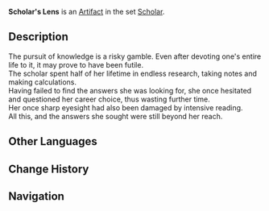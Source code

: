 {{Artifact Infobox
|image = Item Scholar's Lens.png
|set   = Scholar
|piece = Circlet of Logos
}}
{{Description|This corrective lens helped restore the vision of one whose eyes were damaged from intensive studying.}}
'''Scholar's Lens''' is an [[Artifact]] in the set [[Scholar]].

==Description==
The pursuit of knowledge is a risky gamble. Even after devoting one's entire life to it, it may prove to have been futile.<br />The scholar spent half of her lifetime in endless research, taking notes and making calculations.<br />Having failed to find the answers she was looking for, she once hesitated and questioned her career choice, thus wasting further time.<br />Her once sharp eyesight had also been damaged by intensive reading.<br />All this, and the answers she sought were still beyond her reach.

==Other Languages==
{{Other Languages
|en      = Scholar's Lens
|zhs     = 学士的镜片
|zhs_rm  = Xuéshì de Jìngpiàn
|zht     = 學士的鏡片
|zht_rm  = Xuéshì de Jìngpiàn
|zh_tl   = Bachelor's Lens
|ja      = 学者のレンズ
|ja_rm   = Gakusha no Renzu
|ja_tl   = Scholar's Lens
|ko      = 학사의 렌즈
|ko_rm   = 
|ko_tl   = 
|es      = Monóculo de la Erudita
|es_tl   = 
|fr      = Lunettes de l'Érudit
|fr_tl   = Glasses of the Scholar
|ru      = Очки учёного
|ru_tl   = 
|th      = Scholar's Glasses
|vi      = Mảnh Kính Học Sĩ
|vi_tl   = 
|de      = Gelehrtenmonokel
|de_tl   = Scholar's Monocle
|id      = Scholar's Glasses
|pt      = Lentes do Estudioso
|pt_tl   = 
}}

==Change History==
{{Change History|1.0}}

==Navigation==
{{Artifact Set Navbox|Scholar}}